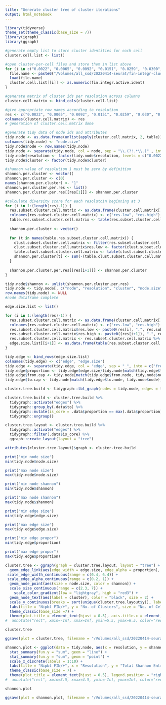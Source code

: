 ```yaml
---
title: "Generate cluster tree of cluster iterations"
output: html_notebook
---
```

```r
library(tidyverse)
theme_set(theme_classic(base_size = 7))
library(igraph)
library(ggraph)
```

```r
#generate empty list to store cluster identities for each cell
cluster.cell.list <- list()

#open cluster-per-cell files and store them in list above
for (i in c("0.0022", "0.0065", "0.0092", "0.0151", "0.0259", "0.0300", "0.0554", "0.0431", "0.0510", "0.0624")) {
  file.name <- paste0("/Volumes/all_ssd/20220414-seurat/fin-integr-cluster-iters/cluster-per-cell-fin-integr-res-", i, ".Robj")
  load(file.name)
  cluster.cell.list[[i]] <- as.numeric(fin.integr.active.ident)
}

#generate matrix of cluster ids per resolution across columns
cluster.cell.matrix <- bind_cols(cluster.cell.list)

#give appropriate row names according to resolution
res <- c("0.0022", "0.0065", "0.0092", "0.0151", "0.0259", "0.030", "0.0554", "0.0431", "0.0510", "0.0624")
colnames(cluster.cell.matrix) <- res
# generation of cluster.cell.matrix done

#generate tidy data of node ids and attributes
tidy.node <- as.data.frame(unlist(apply(cluster.cell.matrix, 2, table)))
colnames(tidy.node) <- "node.size"
tidy.node$node <- row.names(tidy.node)
tidy.node <- separate(tidy.node, col = node, sep = "\\.(?!.*\\.)" , into = c("resolution", "cluster"), remove = FALSE)
tidy.node$resolution <- factor(tidy.node$resolution, levels = c("0.0022", "0.0065", "0.0092", "0.0151", "0.0259", "0.030", "0.0554", "0.0431", "0.0510", "0.0624"))
tidy.node$cluster <- factor(tidy.node$cluster)

#shannon value of resolution 1 must be zero by definition
shannon.per.cluster <- vector()
shannon.per.cluster <- c(0)
names(shannon.per.cluster) <- "1"
shannon.per.cluster.per.res <- list()
shannon.per.cluster.per.res[[res[1]]] <- shannon.per.cluster

#calculate diversity score for each resolutoin beginning at 3
for (i in 1:(length(res)-1)) {
  res.subset.cluster.cell.matrix <- as.data.frame(cluster.cell.matrix[, c(i, i+1)])
  colnames(res.subset.cluster.cell.matrix) <- c("res.low", "res.high")
  table.res.subset.cluster.cell.matrix <- table(res.subset.cluster.cell.matrix[, "res.high"])
  
  shannon.per.cluster <- vector()
  
  for (t in names(table.res.subset.cluster.cell.matrix)) {
    clust.subset.cluster.cell.matrix <- filter(res.subset.cluster.cell.matrix,  res.high == t)
    clust.subset.cluster.cell.matrix$res.low <- factor(clust.subset.cluster.cell.matrix$res.low)
    table.clust.subset.cluster.cell.matrix <- table(clust.subset.cluster.cell.matrix$res.low)
    shannon.per.cluster[t] <- sum(-(table.clust.subset.cluster.cell.matrix/table.res.subset.cluster.cell.matrix[t])*log(table.clust.subset.cluster.cell.matrix/table.res.subset.cluster.cell.matrix[t]))
  }
  
  shannon.per.cluster.per.res[[res[i+1]]] <- shannon.per.cluster
}

tidy.node$shannon <- unlist(shannon.per.cluster.per.res)
tidy.node <- tidy.node[, c("node", "resolution", "cluster", "node.size", "shannon")]
row.names(tidy.node) <- NULL
#node dataframe complete

edge.size.list <- list()

for (i in 1:(length(res)-1)) {
  res.subset.cluster.cell.matrix <- as.data.frame(cluster.cell.matrix[, c(i, i+1)])
  colnames(res.subset.cluster.cell.matrix) <- c("res.low", "res.high")
  res.subset.cluster.cell.matrix$res.low <- paste0(res[i], ".", res.subset.cluster.cell.matrix$res.low)
  res.subset.cluster.cell.matrix$res.high <- paste0((res[i+1]), ".", res.subset.cluster.cell.matrix$res.high)
  res.subset.cluster.cell.matrix <- res.subset.cluster.cell.matrix %>% unite("edge", c(res.low, res.high), sep = "_")
  edge.size.list[[i+1]] <- as.data.frame(table(res.subset.cluster.cell.matrix))
}

tidy.edge <- bind_rows(edge.size.list)
colnames(tidy.edge) <- c("edge", "edge.size")
tidy.edge <- separate(tidy.edge, col = "edge", sep = "_", into = c("from.node", "to.node"))
tidy.edge$proportion <- tidy.edge$edge.size/tidy.node[match(tidy.edge$to.node, tidy.node$node), "node.size"]
tidy.edge$from.cap <- tidy.node[match(tidy.edge$from.node, tidy.node$node), "node.size"]
tidy.edge$to.cap <- tidy.node[match(tidy.edge$to.node, tidy.node$node), "node.size"]

cluster.tree.build <- tidygraph::tbl_graph(nodes = tidy.node, edges = tidy.edge)

cluster.tree.build <- cluster.tree.build %>%
  tidygraph::activate("edges") %>%
  tidygraph::group_by(.data$to) %>%
  tidygraph::mutate(is_core = .data$proportion == max(.data$proportion)) %>%
  tidygraph::ungroup()

cluster.tree.layout <- cluster.tree.build %>%
  tidygraph::activate("edges") %>%
  tidygraph::filter(.data$is_core) %>%
  ggraph::create_layout(layout = "tree")

attributes(cluster.tree.layout)$graph <- cluster.tree.build

print("min node size")
min(tidy.node$node.size)

print("max node size")
max(tidy.node$node.size)

print("min node shannon")
min(tidy.node$shannon)

print("max node shannon")
max(tidy.node$shannon)

print("min edge size")
min(tidy.edge$edge.size)

print("max edge size")
max(tidy.edge$edge.size)

print("min edge propor")
min(tidy.edge$proportion)

print("max edge propor")
max(tidy.edge$proportion)
```

```r
cluster.tree <- ggraph(graph = cluster.tree.layout, layout = "tree") +
  geom_edge_link(aes(edge_width = edge.size, edge_alpha = proportion), color = "black") +
 scale_edge_width_continuous(range = c(0.4, 6.4)) +
 scale_edge_alpha_continuous(range = c(0.2, 1)) +
  geom_node_point(aes(size = node.size, color = shannon)) +
  scale_size_continuous(range = c(2.3, 7)) +
    scale_color_gradient(low = "lightgray", high = "red3") +
  geom_node_text(aes(label = cluster), color = "black", size = 2) +
  scale_y_continuous(breaks = sort(unique(cluster.tree.layout$y)), labels = 10:1) +
  labs(title = "Nipbl FIN/+", y = "No. of Clusters", size = "No. of Cells\nin Cluster", color = "Shannon\nEntropy", edge_width = "No. of Cells\nContributing to\nProceeding\nCluster", edge_alpha = "Fraction of\nCells Within\nProceeding\nCluster") +
  theme_classic(base_size =7) +
  theme(plot.title = element_text(hjust = 0.5), axis.title.x = element_blank(), axis.text.x = element_blank(),  axis.ticks = element_blank(), axis.line = element_blank(), panel.grid.major.y = element_line(colour = "gray"))
#  annotate("rect", xmin=-Inf, xmax=Inf, ymin=5.5, ymax=6.5, color="red3", alpha = 0)

cluster.tree

ggsave(plot = cluster.tree, filename = "/Volumes/all_ssd/20220414-seurat/cluster-tree-fin-integr.png", device = "png", units = "in", width = 4.33, height = 6.75)
```

```r
shannon.plot <- ggplot(data = tidy.node, aes(x = resolution, y = shannon, group = 1)) + 
  stat_summary(fun.y = "sum", geom = "line") +
  stat_summary(fun.y = "sum", geom = "point") +
  scale_x_discrete(labels = 1:10) +
  labs(title = "Nipbl FIN/+", x = "Resolution", y = "Total Shannon Entropy", color = "") +
  theme_classic(base_size = 7) + 
  theme(plot.title = element_text(hjust = 0.5), legend.position = "right") 
#  annotate("rect", xmin=3.5, xmax=4.5, ymin=-Inf, ymax=Inf, color="red3", alpha = 0)

shannon.plot

ggsave(plot = shannon.plot, filename = "/Volumes/all_ssd/20220414-seurat/summary-shannon-fin-integr.png", device = "png", units = "in", width = 3.25, height = 1.28)
```



